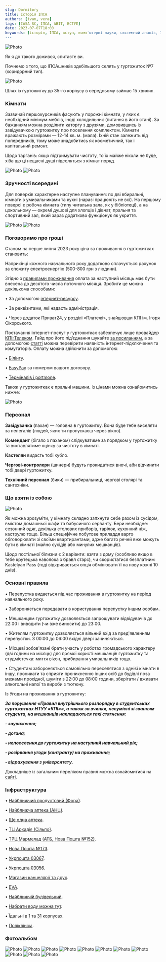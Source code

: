 ```yaml
---
slug: Dormitory
title: Історія ІПСА
authors: [ivan, vera]
tags: [IASA SC, ІПСА, ABIT, ВСТУП]
date: 2023-07-07T18:00
keywords: [історія, ІПСА, вступ, комп'ютерні науки, системний аналіз, 122, 124, ММСА, СП, ШІ, кафедра, КПІ]
---
```


![Photo](first.png)

Як я до такого дожився, спитаєте ви.

Почнемо з того, що ІПСАшників здебільшого селять у гуртожиток №7 (коридорний тип). 

![Photo](carta2.jpg)

Шлях із гуртожитку до 35-го корпусу в середньому займає 15 хвилин.

### Кімнати

Зазвичай першокурсників фасують у порожні кімнати, у яких є необхідний мінімум меблів, іноді холодильник (питання в його стані). За бажанням можна розділити каторгу з друзями,  домовившись із завідувачкою гуртожитку про поселення комплектом. Кімнати вражають розмірами — 12-14 кв. м. (мала). Їхній стан залежить від попередників, тому може знадобитись як косметичний, так і капітальний ремонт.

Щодо тарганів: якщо підтримувати чистоту, то їх майже ніколи не буде, хіба що ці нещасні душі підселяться з кімнат поряд.

![Photo](aftercart.png)
![Photo](text4.png)

### Зручності всередині

Для поверхів характерне наступне планування: по дві вбиральні, кімнати з умивальниками та кухні (наразі працюють не всі). На першому поверсі є робоча кімната (типу читальна зала, як у бібліотеці), а на цокольному — окремі душові для хлопців і дівчат, пральня та спортивний зал, який зараз додатково функціонує як укриття.

![Photo](five.jpg)
![Photo](six.png)

### Поговоримо про гроші

Станом на перше липня 2023 року ціна за проживання в гуртожитках становить:

Наприкінці кожного навчального року додатково сплачується рахунок за спожиту електроенергію (500-800 грн з людини).

Згідно з [правилами проживання](https://studmisto.kpi.ua/pravila_vnutr%D1%96shnogo_rozporyadku/) оплата за наступний місяць має бути внесена до десятого числа поточного місяця. Зробити це можна декількома способами:

• За допомогою [інтернет-ресурсу](https://hostelpay.kpi.ua/).

• За реквізитами, які надасть адміністрація.

• Через додаток Приват24, у розділі «Платежі», знайшовши КПІ ім. Ігоря Сікорського.

Постачання інтернет-послуг у гуртожитках забезпечує лише провайдер [КПІ-Телеком](https://kpi-telekom.kpi.ua/). Гайд про його підʼєднання шукайте [за посиланням](https://telegra.ph/Vse-chto-nuzhno-znat-o-KPItelekom-08-23), а за допомогою [статті](https://t.me/kpicampus/699) можна перевірити наявність інтернет-підключення та комутаторів. Оплату можна здійснити за допомогою:

• [Білінгу](https://billing.kpi.ua/).

• [EasyPay](https://easypay.ua/ua) за номером вашого договору.

• [Терміналів і portmone](https://kpi-telekom.kpi.ua/faq/draft/#TYME).

Також у гуртожитках є пральні машини. Із цінами можна ознайомитись нижче:

![Photo](prise8.jpg)

### Персонал

**Завідувачка** (пахан) — головна в гуртожитку. Вона буде тебе виселяти за нелегалів (людей, яких ти пропускаєш через вікно).

**Комендант** (бігало з паханом) слідкуватиме за порядком у гуртожитку та виставлятиме оцінку за чистоту в кімнаті.

**Кастелян** видасть тобі кубло. 

**Чергові-контролери** (шинери) будуть прокидатися вночі, аби відчинити тобі двері гуртожитку.

**Технічний персонал** (бики) — прибиральниці, чергові столярі та сантехніки.

### Що взяти із собою

![Photo](text9.png)

Як можна зрозуміти, у кімнату складно запхнути себе разом із сусідом, вмістом домашньої шафи та бабусиного серванту. Бери необхідне: сезонний одяг, декілька столових приборів, тарілок, кухонний ніж, каструлю тощо. Більш специфічне побутове приладдя варто обговорювати зі своїми квартирантами, адже багато речей вже можуть бути в кімнаті (майно сусідів або минулих мешканців).

Щодо постільної білизни є 2 варіанти: взяти з дому (особливо якщо в тебе крутецька наволока з бравл старс), чи скористатися безплатним Kastelyan Pass (тоді відкривається опція обмінювати її на нову кожні 10 днів).

### Основні правила

• Перепустка видається під час проживання в гуртожитку на період навчального року.

• Забороняється передавати в користування перепустку іншим особам.

• Мешканцям гуртожитку дозволяється запрошувати відвідувачів до 22:00 і виводити (чи вже виносити) до 23:00.

• Жителям гуртожитку дозволяється вільний вхід за пред'явленням перепустки. З 00:00 до 06:00 вхідні двері зачиняються.

• Місцеві зобов'язані брати участь у роботах громадського характеру (дві години на місяць) для прямої користі мешканців гуртожитку та студмістечка: миття вікон, прибирання умивальників тощо.

• Студентам забороняється самовільно переселятися з однієї кімнати в іншу, проникати та сприяти проникненню інших осіб до будівлі поза межами прохідної, шуміти з 22:00 до 08:00 години, зберігати / вживати алкогольні напої та вироби з тютюну.

Із Угоди на проживання в гуртожитку:

**_За порушення «Правил внутрішнього розпорядку в студентських гуртожитках НТУУ «КПІ»», а також за вчинки, несумісні зі званням студента, на мешканців накладаються такі стягнення:_**

**_- зауваження;_**

**_- догана;_**

**_- непоселення до гуртожитку на наступний навчальний рік;_**

**_- розірвання угоди (контракту) на проживання;_**

**_- відрахування з університету._**

Докладніше із загальним переліком правил можна ознайомитися на [сайті](https://studmisto.kpi.ua/pravila_vnutr%D1%96shnogo_rozporyadku/).

### Інфраструктура

• [Найближчий продуктовий (Фора)](https://goo.gl/maps/Bm2bbmADFs9bRS6cA).

• [Найближча аптека (АНЦ)](https://goo.gl/maps/mj1LLgCaj5iwzoXb6).

• [Ще одна аптека](https://goo.gl/maps/rjXHnF4nAu4tYhRi8).

• [ТЦ Аркадія (Сільпо)](https://goo.gl/maps/5WN3jZ49smALHmZS9).

• [ТРЦ Мармелад (АТБ, Нова Пошта №152)](https://goo.gl/maps/MdRYhJQhEZMZGPCb9).

• [Нова Пошта №173](https://goo.gl/maps/NcCBCEkVfbnQfRk57).

• [Укрпошта 03067](https://goo.gl/maps/T5bNESoT9eEMJhqEA).

• [Укрпошта 03056](https://goo.gl/maps/aokJ6HnX7SgfrZvi8).

• [Магазин канцелярії та друк](https://goo.gl/maps/B7BYFi7D1X7fqewu6).

• [EVA](https://goo.gl/maps/UcCzzrHDXzfqoWam7).

• [Найближчій будівельний](https://goo.gl/maps/H7ynbUHP7MFYL5cw5).

• [Набрати воду можна тут](https://t.me/kpicampus/1414).

• Їдальні в [1](https://goo.gl/maps/UAYGMsPoZyTumXNN6) та [31](https://goo.gl/maps/e3wuBCahxAdapmmg9) корпусах.

• [Поліклініка](https://goo.gl/maps/3txUSE3wuNo8zGqN6).

### Фотоальбом

![Photo](photo1.jpeg)
![Photo](photo2.jpg)
![Photo](photo3.jpg)
![Photo](photo5.jpg)
![Photo](photo6.png)
![Photo](photo7.png)
![Photo](photo8.jpg)
![Photo](photo9.jpg)
![Photo](photo10.jpg)
![Photo](photo11.jpg)
![Photo](photo12.jpg)
